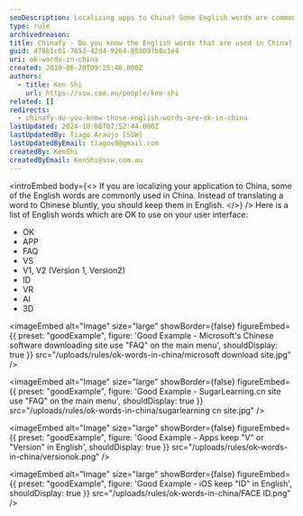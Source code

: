 ```yaml
---
seoDescription: Localizing apps to China? Some English words are commonly accepted and can be used as-is on your user interface.
type: rule
archivedreason:
title: Chinafy - Do you know the English words that are used in China?
guid: d78b1c61-7653-42d4-9264-853097b8c1e4
uri: ok-words-in-china
created: 2019-06-20T09:25:48.000Z
authors:
  - title: Ken Shi
    url: https://ssw.com.au/people/ken-shi
related: []
redirects:
  - chinafy-do-you-know-those-english-words-are-ok-in-china
lastUpdated: 2024-10-08T07:52:44.000Z
lastUpdatedBy: Tiago Araújo [SSW]
lastUpdatedByEmail: tiagov8@gmail.com
createdBy: KenShi
createdByEmail: KenShi@ssw.com.au
---
```


<introEmbed
  body={<>
If you are localizing your application to China, some of the English words are commonly used in China. Instead of translating a word to Chinese bluntly, you should keep them in English.
  </>}
/>
Here is a list of English words which are OK to use on your user interface:

* OK
* APP
* FAQ
* VS
* V1, V2 (Version 1, Version2)
* ID
* VR
* AI
* 3D

<imageEmbed
  alt="Image"
  size="large"
  showBorder={false}
  figureEmbed={{
    preset: "goodExample",
    figure: 'Good Example - Microsoft\'s Chinese software downloading site use "FAQ" on the main menu',
    shouldDisplay: true
  }}
  src="/uploads/rules/ok-words-in-china/microsoft download site.jpg"
/>

<imageEmbed
  alt="Image"
  size="large"
  showBorder={false}
  figureEmbed={{
    preset: "goodExample",
    figure: 'Good Example - SugarLearning.cn site use "FAQ" on the main menu',
    shouldDisplay: true
  }}
  src="/uploads/rules/ok-words-in-china/sugarlearning cn site.jpg"
/>

<imageEmbed
  alt="Image"
  size="large"
  showBorder={false}
  figureEmbed={{
    preset: "goodExample",
    figure: 'Good Example - Apps keep "V" or "Version" in English',
    shouldDisplay: true
  }}
  src="/uploads/rules/ok-words-in-china/versionok.png"
/>

<imageEmbed
  alt="Image"
  size="large"
  showBorder={false}
  figureEmbed={{
    preset: "goodExample",
    figure: 'Good Example - iOS keep "ID" in English',
    shouldDisplay: true
  }}
  src="/uploads/rules/ok-words-in-china/FACE ID.png"
/>
